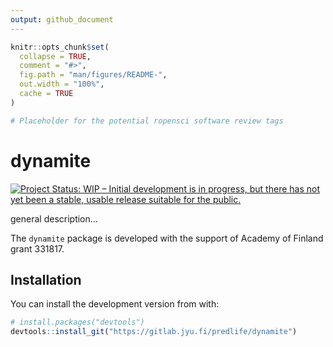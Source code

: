 ```yaml
---
output: github_document
---
```


<!-- README.md is generated from README.Rmd. Please edit that file -->

```r
knitr::opts_chunk$set(
  collapse = TRUE,
  comment = "#>",
  fig.path = "man/figures/README-",
  out.width = "100%",
  cache = TRUE
)
```

```r
# Placeholder for the potential ropensci software review tags
```

# dynamite

<!-- badges: start -->
[![Project Status: WIP – Initial development is in progress, but there has not yet been a stable, usable release suitable for the public.](https://www.repostatus.org/badges/latest/wip.svg)](https://www.repostatus.org/#wip)
<!-- badges: end -->

general description...

The `dynamite` package is developed with the support of Academy of 
Finland grant 331817. 

## Installation

You can install the development version from with:

```r
# install.packages("devtools")
devtools::install_git("https://gitlab.jyu.fi/predlife/dynamite")
```
